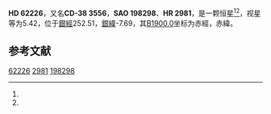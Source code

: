 {{Starbox begin
| name = HD 62226
}}
{{Starbox observe
| epoch = [[J2000.0|J2000.0]]
| constell = {{星座名待查}}<ref name=SIMBAD>{{cite web
 | url=http://simbad.u-strasbg.fr/simbad/sim-id?Ident=HR+2981
 | title =Pulsating variable Star
 | publisher=Centre de Données astronomiques de Strasbourg
 | work=SIMBAD
 | accessdate=2012-07-13}}</ref><ref name=DATA>{{cite web
 | url=http://vizier.u-strasbg.fr/viz-bin/VizieR-5?-out.add=.&-source=5050&-corr=PK=HR&-out.max=9999&HR=2981
 | title=VizieR Detailed Page
 | accessdate=2012-07-13
 | archive-date=2019-02-16
 | archive-url=https://web.archive.org/web/20190216115248/http://vizier.u-strasbg.fr/viz-bin/VizieR-5?-out.add=.&-source=5050&-corr=PK=HR&-out.max=9999&HR=2981
 | dead-url=no
 }}</ref>
| 星官 = 
| ra = {{RA|7|41|15.8}}<ref name=SIMBAD /><ref name=DATA />
| dec = {{DEC|-38|32|1}}<ref name=SIMBAD /><ref name=DATA />
| appmag_v = 5.42<ref name=SIMBAD /><ref name=DATA />
}}
{{Starbox character
| class = B5V<ref name=SIMBAD /><ref name=DATA />
| b-v = -0.15<ref name=SIMBAD /><ref name=DATA />
| u-b = -0.56<ref name=SIMBAD /><ref name=DATA />
| r-i = <ref name=SIMBAD /><ref name=DATA />
| variable = 
}}
{{Starbox astrometry
| radial_v = -0.56
| prop_mo_ra = 40
| parallax = 
| p_error = 
}}
{{Starbox catalog
| names =CD-38 3556，[[SAO星表|SAO]] 198298，[[HD星表|HD]] 62226，[[HR星表|HR]] 2981}}
{{Starbox reference |Simbad=HR+2981}}
{{Starbox end}}

'''HD 62226'''，又名'''CD-38 3556'''，'''SAO 198298'''、'''HR 2981'''，是一颗恒星<ref name=SIMBAD /><ref name=DATA />，视星等为5.42，位于[[銀道座標系|銀經]]252.51，[[銀道座標系|銀緯]]-7.69，其[[B1900.0|B1900.0]]坐标为赤經{{RA|7|37|44.7}}，赤緯{{DEC|-38|-7.69|59}}。

== 参考文献 ==
{{reflist}}

{{star-stub}}

[[Category:HD和HDE天體|62226]]
[[Category:HR天體|2981]]
[[Category:SAO天體|198298]]